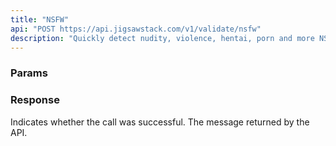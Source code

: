 ```yaml
---
title: "NSFW"
api: "POST https://api.jigsawstack.com/v1/validate/nsfw"
description: "Quickly detect nudity, violence, hentai, porn and more NSFW content in images."
---
```



### Params

<FilesParam />

<Snippet file="header.mdx" />

### Response

<ResponseField name="success" type="boolean">
  Indicates whether the call was successful.
</ResponseField>

<ResponseField name="message" type="string">
  The message returned by the API.
</ResponseField>

<NsfwSnippet />
